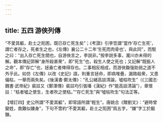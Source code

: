 ```yaml
---
---
---
```

title: 五四 游俠列傳
---




“不愛其軀，赴士之阨困，既已存亡死生矣”；《考證》引李笠謂“當作‘存亡生死’，謂亡者存之，死者生之也，《左傳》襄公二十二年‘生死而肉骨也’，與此同”，而駁之曰：“出入存亡死生間也，自游俠言之，李説非。”按李説多事，瀧川亦未得的解。觀本傳記郭解“身所殺甚衆”，即“死生”也，殺生人使之死也；又記解“既振人之命”，即“存亡”也，拯垂亡者俾得存也。二事相反相成，而游俠鋤强助弱之道不外乎此。如仿《左傳》以改《史記》語，則重言拯命，即病堆疊，漏臵殺衆，又患偏枯，一舉而兩失矣。《後漢書·鄭太傳》：“孔公緒高談清論，噓枯吹生”（《三國志·魏書·武帝紀》裴註又《鄭渾傳》裴註均引張璠《漢紀》作“能高談清論”），章懷註：“枯者噓之使生，生者吹之使枯。”“存亡死生”與“噓枯吹生”句法正等。

【增訂四】史公所謂“不愛其軀”，即常語所謂“輕生”。唐姚合《贈劉叉》：“避時曾變姓，救難似嫌身”，下句不啻約“不愛其軀，赴士之阨困”爲五字，“嫌”字工於鍛鍊。